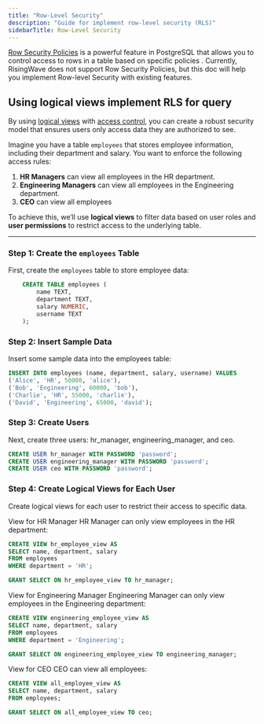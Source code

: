 ```yaml
---
title: "Row-Level Security"
description: "Guide for implement row-level security (RLS)"
sidebarTitle: Row-Level Security
---
```


[Row Security Policies](https://www.postgresql.org/docs/current/ddl-rowsecurity.html) is a powerful feature in PostgreSQL that allows you to control access to rows in a table based on specific policies . 
Currently, RisingWave does not support Row Security Policies, but this doc will help you implement Row-level Security with existing features. 

## Using logical views implement RLS for query

By using [logical views](/sql/commands/sql-create-view) with [access control](/operate/access-control), you can create a robust security model that ensures users only access data they are authorized to see.

Imagine you have a table `employees` that stores employee information, including their department and salary. You want to enforce the following access rules:

1. **HR Managers** can view all employees in the HR department.
2. **Engineering Managers** can view all employees in the Engineering department.
3. **CEO** can view all employees

To achieve this, we’ll use **logical views** to filter data based on user roles and **user permissions** to restrict access to the underlying table.

---

### Step 1: Create the `employees` Table

First, create the `employees` table to store employee data:

```sql
    CREATE TABLE employees (
        name TEXT,
        department TEXT,
        salary NUMERIC,
        username TEXT
    );
```

### Step 2: Insert Sample Data
Insert some sample data into the employees table:

```sql
INSERT INTO employees (name, department, salary, username) VALUES
('Alice', 'HR', 50000, 'alice'),
('Bob', 'Engineering', 60000, 'bob'),
('Charlie', 'HR', 55000, 'charlie'),
('David', 'Engineering', 65000, 'david');
```

### Step 3: Create Users

Next, create three users: hr_manager, engineering_manager, and ceo.

```sql
CREATE USER hr_manager WITH PASSWORD 'password';
CREATE USER engineering_manager WITH PASSWORD 'password';
CREATE USER ceo WITH PASSWORD 'password';
```

### Step 4: Create Logical Views for Each User
Create logical views for each user to restrict their access to specific data.

View for HR Manager
HR Manager can only view employees in the HR department:

```sql
CREATE VIEW hr_employee_view AS
SELECT name, department, salary
FROM employees
WHERE department = 'HR';

GRANT SELECT ON hr_employee_view TO hr_manager;
```

View for Engineering Manager
Engineering Manager can only view employees in the Engineering department:

```sql
CREATE VIEW engineering_employee_view AS
SELECT name, department, salary
FROM employees
WHERE department = 'Engineering';

GRANT SELECT ON engineering_employee_view TO engineering_manager;
```

View for CEO
CEO can view all employees:

```sql
CREATE VIEW all_employee_view AS
SELECT name, department, salary
FROM employees;

GRANT SELECT ON all_employee_view TO ceo;
```